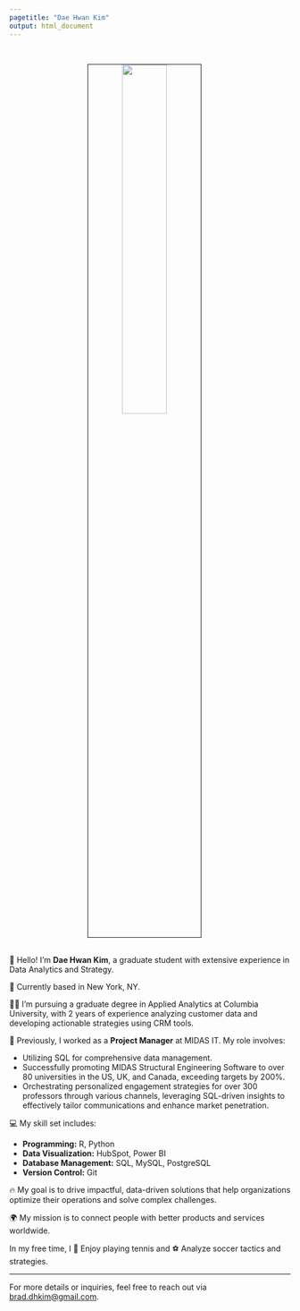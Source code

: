 ```yaml
---
pagetitle: "Dae Hwan Kim"
output: html_document
---
```


<link rel="stylesheet" href="styles.css" type="text/css">
<link rel="stylesheet" href="site_libs/academicons-1.9.1/css/academicons.min.css"/>

<br>

<p align="center">
<img src="images/Profile.jpg" style="width:40%; border:0.5px solid; margin-right: 20px" align="center">
</p>

<br>
👋 Hello! I'm **Dae Hwan Kim**, a graduate student with extensive experience in Data Analytics and Strategy.

📍 Currently based in New York, NY.

👨‍💻 I’m pursuing a graduate degree in Applied Analytics at Columbia University, with 2 years of experience analyzing customer data and developing actionable strategies using CRM tools.

💼 Previously, I worked as a **Project Manager** at MIDAS IT. My role involves:

- Utilizing SQL for comprehensive data management.
- Successfully promoting MIDAS Structural Engineering Software to over 80 universities in the US, UK, and Canada, exceeding targets by 200%.
- Orchestrating personalized engagement strategies for over 300 professors through various channels, leveraging SQL-driven insights to effectively tailor communications and enhance market penetration.

💻 My skill set includes:

- **Programming:** R, Python
- **Data Visualization:** HubSpot, Power BI
- **Database Management:** SQL, MySQL, PostgreSQL
- **Version Control:** Git

🔥 My goal is to drive impactful, data-driven solutions that help organizations optimize their operations and solve complex challenges.

🌍 My mission is to connect people with better products and services worldwide.

In my free time, I 🎾 Enjoy playing tennis and ⚽ Analyze soccer tactics and strategies.

---

For more details or inquiries, feel free to reach out via [brad.dhkim@gmail.com](mailto:brad.dhkim@gmail.com).
